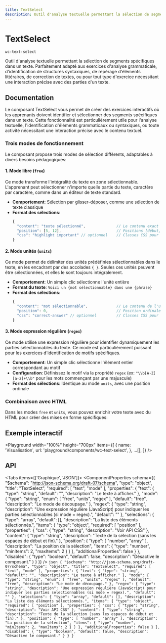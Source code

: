 ```yaml
---
title: TextSelect
description: Outil d'analyse textuelle permettant la sélection de segments spécifiques dans un texte. Parfaitement adapté aux exercices d'analyse grammaticale, d'identification de structures syntaxiques, de repérage d'éléments littéraires, de correction de textes, ou pour tout type d'exercice nécessitant une interaction précise avec des parties d'un texte.
---
```



# TextSelect

`wc-text-select`

Outil d'analyse textuelle permettant la sélection de segments spécifiques dans un texte. Parfaitement adapté aux exercices d'analyse grammaticale, d'identification de structures syntaxiques, de repérage d'éléments littéraires, de correction de textes, ou pour tout type d'exercice nécessitant une interaction précise avec des parties d'un texte.

## Documentation

Le composant TextSelect vous permet de créer des exercices interactifs où les apprenants doivent identifier et sélectionner des segments spécifiques dans un texte. Cette fonctionnalité est particulièrement utile pour l'analyse textuelle, l'identification d'éléments grammaticaux ou syntaxiques, ou toute activité nécessitant une interaction précise avec le contenu textuel.

### Trois modes de fonctionnement

Le composant propose trois modes de sélection différents, adaptables à divers besoins pédagogiques:

#### 1. Mode libre (`free`)

Ce mode transforme l'intégralité du texte en zone sélectionnable. L'apprenant peut sélectionner n'importe quelle partie du texte, caractère par caractère, comme dans un éditeur de texte standard.

- **Comportement**: Sélection par glisser-déposer, comme une sélection de texte classique
- **Format des sélections**:
  ```js
  {
    "content": "texte sélectionné",              // Le contenu exact sélectionné
    "position": [5, 12],                         // Positions [début, fin] dans le texte original
    "css": "highlight important" // optionnel    // Classes CSS pour styliser la sélection
  }
  ```

#### 2. Mode unités (`units`)

Ce mode permet de délimiter des unités prédéfinies sélectionnables dans le texte, en les encadrant par des accolades `{ }`. Seules ces unités peuvent être sélectionnées, et elles le sont toujours intégralement.

- **Comportement**: Un simple clic sélectionne l'unité entière
- **Format du texte**: `Voici un {mot sélectionnable} dans une {phrase}`
- **Format des sélections**:
  ```js
  {
    "content": "mot sélectionnable",             // Le contenu de l'unité
    "position": 0,                               // Position ordinale de l'unité (0 = première unité)
    "css": "correct-answer" // optionnel         // Classes CSS pour styliser la sélection
  }
  ```

#### 3. Mode expression régulière (`regex`)

Ce mode utilise une expression régulière pour identifier dynamiquement les parties sélectionnables du texte. Ce mode est particulièrement puissant pour les exercices d'identification de motifs spécifiques.

- **Comportement**: Un simple clic sélectionne l'élément entier correspondant au motif
- **Configuration**: Définissez le motif via la propriété `regex` (ex: `"\\b[A-Z][a-z]+\\b"` pour les mots commençant par une majuscule)
- **Format des sélections**: Identique au mode `units`, avec une position ordinale

### Combinaison avec HTML

Dans les modes `free` et `units`, vous pouvez enrichir votre texte avec du HTML pour créer des mises en forme spécifiques:

## Exemple interactif

<Playground
  width="100%"
  height="700px"
  items={[
    {
      name: 'Visualisation',
      url: 'playground/components/wc-text-select',
    },
    ...[],
  ]}
/>

## API

<Tabs items={['Graphique', 'JSON']}>
  <Tab>
    <ComponentProperties schema={{
  "$schema": "http://json-schema.org/draft-07/schema",
  "type": "object",
  "title": "TextSelect",
  "required": [
    "text",
    "mode"
  ],
  "properties": {
    "text": {
      "type": "string",
      "default": "",
      "description": "Le texte à afficher."
    },
    "mode": {
      "type": "string",
      "enum": [
        "free",
        "units",
        "regex"
      ],
      "default": "free",
      "description": "Le mode de découpage."
    },
    "regex": {
      "type": "string",
      "description": "Une expression régulière (JavaScript) pour indiquer les parties selectionnables (si mode = regex).",
      "default": ""
    },
    "selections": {
      "type": "array",
      "default": [],
      "description": "La liste des éléments sélectionnés.",
      "items": {
        "type": "object",
        "required": [
          "position"
        ],
        "properties": {
          "css": {
            "type": "string",
            "description": "Voir API CSS"
          },
          "content": {
            "type": "string",
            "description": "Texte de la sélection (sans les espaces de début et fin)."
          },
          "position": {
            "type": [
              "number",
              "array"
            ],
            "description": "La position de la sélection",
            "items": {
              "type": "number",
              "minItems": 2,
              "maxItems": 2
            }
          }
        },
        "additionalProperties": false
      }
    },
    "disabled": {
      "type": "boolean",
      "default": false,
      "description": "Désactive le composant."
    }
  }
}} />
  </Tab>
  <Tab>
    ```json
    {
  "$schema": "http://json-schema.org/draft-07/schema",
  "type": "object",
  "title": "TextSelect",
  "required": [
    "text",
    "mode"
  ],
  "properties": {
    "text": {
      "type": "string",
      "default": "",
      "description": "Le texte à afficher."
    },
    "mode": {
      "type": "string",
      "enum": [
        "free",
        "units",
        "regex"
      ],
      "default": "free",
      "description": "Le mode de découpage."
    },
    "regex": {
      "type": "string",
      "description": "Une expression régulière (JavaScript) pour indiquer les parties selectionnables (si mode = regex).",
      "default": ""
    },
    "selections": {
      "type": "array",
      "default": [],
      "description": "La liste des éléments sélectionnés.",
      "items": {
        "type": "object",
        "required": [
          "position"
        ],
        "properties": {
          "css": {
            "type": "string",
            "description": "Voir API CSS"
          },
          "content": {
            "type": "string",
            "description": "Texte de la sélection (sans les espaces de début et fin)."
          },
          "position": {
            "type": [
              "number",
              "array"
            ],
            "description": "La position de la sélection",
            "items": {
              "type": "number",
              "minItems": 2,
              "maxItems": 2
            }
          }
        },
        "additionalProperties": false
      }
    },
    "disabled": {
      "type": "boolean",
      "default": false,
      "description": "Désactive le composant."
    }
  }
}
    ```
  </Tab>
</Tabs>
